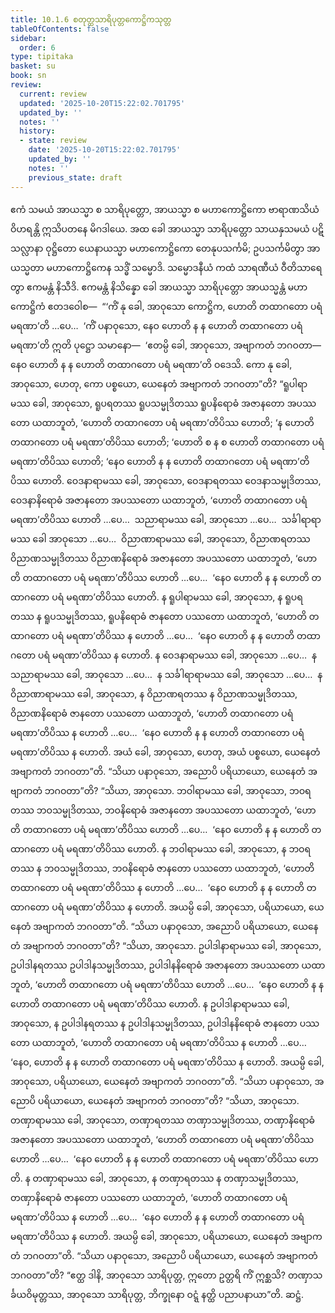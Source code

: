 ```yaml
---
title: 10.1.6 စတုတ္ထသာရိပုတ္တကောဋ္ဌိကသုတ္တ
tableOfContents: false
sidebar:
  order: 6
type: tipitaka
basket: su
book: sn
review:
  current: review
  updated: '2025-10-20T15:22:02.701795'
  updated_by: ''
  notes: ''
  history:
  - state: review
    date: '2025-10-20T15:22:02.701795'
    updated_by: ''
    notes: ''
    previous_state: draft
---
```



<DynamicBreadcrumb />


<ReviewStatus review={frontmatter.review} showDetails={true} />

<HypothesisAnnotation frontmatter={frontmatter} />

<Division number="415" book="sn" e="ch" v="18" p="340">

<Paragraph number="1791" book="sn">
ဧကံ သမယံ အာယသ္မာ စ သာရိပုတ္တော, အာယသ္မာ စ မဟာကောဋ္ဌိကော ဗာရာဏသိယံ ဝိဟရန္တိ ဣသိပတနေ မိဂဒါယေ. အထ ခေါ အာယသ္မာ သာရိပုတ္တော သာယနှသမယံ ပဋိသလ္လာနာ ဝုဋ္ဌိတော ယေနာယသ္မာ မဟာကောဋ္ဌိကော တေနုပသင်္ကမိ; ဥပသင်္ကမိတွာ အာယသ္မတာ မဟာကောဋ္ဌိကေန သဒ္ဓိံ သမ္မောဒိ. သမ္မောဒနီယံ ကထံ သာရဏီယံ ဝီတိသာရေတွာ ဧကမန္တံ နိသီဒိ. ဧကမန္တံ နိသိန္နော ခေါ အာယသ္မာ သာရိပုတ္တော အာယသ္မန္တံ မဟာကောဋ္ဌိကံ ဧတဒဝေါစ—  “‘ကိံ နု ခေါ, အာဝုသော ကောဋ္ဌိက, ဟောတိ တထာဂတော ပရံ မရဏာ’တိ …ပေ…  ‘ကိံ ပနာဝုသော, နေဝ ဟောတိ န န ဟောတိ တထာဂတော ပရံ မရဏာ’တိ ဣတိ ပုဋ္ဌော သမာနော—  ‘ဧတမ္ပိ ခေါ, အာဝုသော, အဗျာကတံ ဘဂဝတာ—  နေဝ ဟောတိ န န ဟောတိ တထာဂတော ပရံ မရဏာ’တိ ဝဒေသိ. ကော နု ခေါ, အာဝုသော, ဟေတု, ကော ပစ္စယော, ယေနေတံ အဗျာကတံ ဘဂဝတာ”တိ?
</Paragraph>

<Paragraph number="1792" book="sn">
“ရူပါရာမဿ ခေါ, အာဝုသော, ရူပရတဿ ရူပသမ္မုဒိတဿ ရူပနိရောဓံ အဇာနတော အပဿတော ယထာဘူတံ, ‘ဟောတိ တထာဂတော ပရံ မရဏာ’တိပိဿ ဟောတိ; ‘န ဟောတိ တထာဂတော ပရံ မရဏာ’တိပိဿ ဟောတိ; ‘ဟောတိ စ န စ ဟောတိ တထာဂတော ပရံ မရဏာ’တိပိဿ ဟောတိ; ‘နေဝ ဟောတိ န န ဟောတိ တထာဂတော ပရံ မရဏာ’တိပိဿ ဟောတိ. ဝေဒနာရာမဿ ခေါ, အာဝုသော, ဝေဒနာရတဿ ဝေဒနာသမ္မုဒိတဿ, ဝေဒနာနိရောဓံ အဇာနတော အပဿတော ယထာဘူတံ, ‘ဟောတိ တထာဂတော ပရံ မရဏာ’တိပိဿ ဟောတိ …ပေ…  သညာရာမဿ ခေါ, အာဝုသော …ပေ…  သင်္ခါရာရာမဿ ခေါ အာဝုသော …ပေ…  ဝိညာဏာရာမဿ ခေါ, အာဝုသော, ဝိညာဏရတဿ ဝိညာဏသမ္မုဒိတဿ ဝိညာဏနိရောဓံ အဇာနတော အပဿတော ယထာဘူတံ, ‘ဟောတိ တထာဂတော ပရံ မရဏာ’တိပိဿ ဟောတိ …ပေ…  ‘နေဝ ဟောတိ န န ဟောတိ တထာဂတော ပရံ မရဏာ’တိပိဿ ဟောတိ.
</Paragraph>

<Paragraph number="1793" book="sn">
န ရူပါရာမဿ ခေါ, အာဝုသော, န ရူပရတဿ န ရူပသမ္မုဒိတဿ, ရူပနိရောဓံ ဇာနတော ပဿတော ယထာဘူတံ, ‘ဟောတိ တထာဂတော ပရံ မရဏာ’တိပိဿ န ဟောတိ …ပေ…  ‘နေဝ ဟောတိ န န ဟောတိ တထာဂတော ပရံ မရဏာ’တိပိဿ န ဟောတိ. န ဝေဒနာရာမဿ ခေါ, အာဝုသော …ပေ…  န သညာရာမဿ ခေါ, အာဝုသော …ပေ…  န သင်္ခါရာရာမဿ ခေါ, အာဝုသော …ပေ…  န ဝိညာဏာရာမဿ ခေါ, အာဝုသော, န ဝိညာဏရတဿ န ဝိညာဏသမ္မုဒိတဿ, ဝိညာဏနိရောဓံ ဇာနတော ပဿတော ယထာဘူတံ, ‘ဟောတိ တထာဂတော ပရံ မရဏာ’တိပိဿ န ဟောတိ …ပေ…  ‘နေဝ ဟောတိ န န ဟောတိ တထာဂတော ပရံ မရဏာ’တိပိဿ န ဟောတိ. အယံ ခေါ, အာဝုသော, ဟေတု, အယံ ပစ္စယော, ယေနေတံ အဗျာကတံ ဘဂဝတာ”တိ.
</Paragraph>

<Paragraph number="1794" book="sn">
“သိယာ ပနာဝုသော, အညောပိ ပရိယာယော, ယေနေတံ အဗျာကတံ ဘဂဝတာ”တိ? “သိယာ, အာဝုသော. ဘဝါရာမဿ ခေါ, အာဝုသော, ဘဝရတဿ ဘဝသမ္မုဒိတဿ, ဘဝနိရောဓံ အဇာနတော အပဿတော ယထာဘူတံ, ‘ဟောတိ တထာဂတော ပရံ မရဏာ’တိပိဿ ဟောတိ …ပေ…  ‘နေဝ ဟောတိ န န ဟောတိ တထာဂတော ပရံ မရဏာ’တိပိဿ ဟောတိ. န ဘဝါရာမဿ ခေါ, အာဝုသော, န ဘဝရတဿ န ဘဝသမ္မုဒိတဿ, ဘဝနိရောဓံ ဇာနတော ပဿတော ယထာဘူတံ, ‘ဟောတိ တထာဂတော ပရံ မရဏာ’တိပိဿ န ဟောတိ …ပေ…  ‘နေဝ ဟောတိ န န ဟောတိ တထာဂတော ပရံ မရဏာ’တိပိဿ န ဟောတိ. အယမ္ပိ ခေါ, အာဝုသော, ပရိယာယော, ယေနေတံ အဗျာကတံ ဘဂဝတာ”တိ.
</Paragraph>

<Paragraph number="1795" book="sn">
“သိယာ ပနာဝုသော, အညောပိ ပရိယာယော, ယေနေတံ အဗျာကတံ ဘဂဝတာ”တိ? “သိယာ, အာဝုသော. ဥပါဒါနာရာမဿ ခေါ, အာဝုသော, ဥပါဒါနရတဿ ဥပါဒါနသမ္မုဒိတဿ, ဥပါဒါနနိရောဓံ အဇာနတော အပဿတော ယထာဘူတံ, ‘ဟောတိ တထာဂတော ပရံ မရဏာ’တိပိဿ ဟောတိ …ပေ…  ‘နေဝ ဟောတိ န န ဟောတိ တထာဂတော ပရံ မရဏာ’တိပိဿ ဟောတိ. န ဥပါဒါနာရာမဿ ခေါ, အာဝုသော, န ဥပါဒါနရတဿ န ဥပါဒါနသမ္မုဒိတဿ, ဥပါဒါနနိရောဓံ ဇာနတော ပဿတော ယထာဘူတံ, ‘ဟောတိ တထာဂတော ပရံ မရဏာ’တိပိဿ န ဟောတိ …ပေ…  ‘နေဝ, ဟောတိ န န ဟောတိ တထာဂတော ပရံ မရဏာ’တိပိဿ န ဟောတိ. အယမ္ပိ ခေါ, အာဝုသော, ပရိယာယော, ယေနေတံ အဗျာကတံ ဘဂဝတာ”တိ.
</Paragraph>

<Paragraph number="1796" book="sn">
“သိယာ ပနာဝုသော, အညောပိ ပရိယာယော, ယေနေတံ အဗျာကတံ ဘဂဝတာ”တိ? “သိယာ, အာဝုသော. တဏှာရာမဿ ခေါ, အာဝုသော, တဏှာရတဿ တဏှာသမ္မုဒိတဿ, တဏှာနိရောဓံ အဇာနတော အပဿတော ယထာဘူတံ, ‘ဟောတိ တထာဂတော ပရံ မရဏာ’တိပိဿ ဟောတိ …ပေ…  ‘နေဝ ဟောတိ န န ဟောတိ တထာဂတော ပရံ မရဏာ’တိပိဿ ဟောတိ. န တဏှာရာမဿ ခေါ, အာဝုသော, န တဏှာရတဿ န တဏှာသမ္မုဒိတဿ, တဏှာနိရောဓံ ဇာနတော ပဿတော ယထာဘူတံ, ‘ဟောတိ တထာဂတော ပရံ မရဏာ’တိပိဿ န ဟောတိ …ပေ…  ‘နေဝ ဟောတိ န န ဟောတိ တထာဂတော ပရံ မရဏာ’တိပိဿ န ဟောတိ. အယမ္ပိ ခေါ, အာဝုသော, ပရိယာယော, ယေနေတံ အဗျာကတံ ဘဂဝတာ”တိ.
</Paragraph>

<Paragraph number="1797" book="sn">
“သိယာ ပနာဝုသော, အညောပိ ပရိယာယော, ယေနေတံ အဗျာကတံ ဘဂဝတာ”တိ? “ဧတ္ထ ဒါနိ, အာဝုသော သာရိပုတ္တ, ဣတော ဥတ္တရိ ကိံ ဣစ္ဆသိ? တဏှာသင်္ခယဝိမုတ္တဿ, အာဝုသော သာရိပုတ္တ, ဘိက္ခုနော ဝဋ္ဋံ နတ္ထိ ပညာပနာယာ”တိ.

</Paragraph>
</Division>

<Paragraph number="1798" type="center" book="sn">
ဆဋ္ဌံ.
</Paragraph>